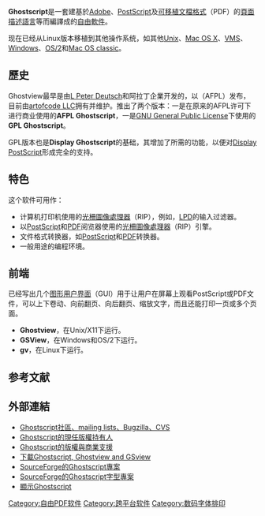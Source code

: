 {{Expand language|1=en|time=2020-10-01T11:50:10+00:00}}
{{noteTA
|G1=IT
|G2=FL
}}
{{infobox software
| name = Ghostscript
| logo = Ghostscript.svg
| logo size = 150px
| author = [[L._Peter_Deutsch|L. Peter Deutsch]]
| developer = [[Artifex_Software|Artifex Software]]
| released = 1988年8月11日<ref>{{cite web |url=http://ghostscript.com/doc/current/History1.htm#Version1.0 |title=History of Ghostscript versions 1.n |accessdate=2007-04-10 |archive-url=https://web.archive.org/web/20070208160329/http://www.ghostscript.com/doc/current/History1.htm#Version1.0 |archive-date=2007-02-08 |dead-url=yes }}</ref>
| latest release version = 9.56.1
| latest release date = {{Release date and age|2022|04|04}}
| operating system = [[跨平台|跨平台]]
| genre = [[PostScript|PostScript]]與[[PDF|PDF]]直譯器
| license = [[GNU通用公共授權條款|GNU通用公共授權條款]], {{tsl|en|Aladdin Free Public License}}
| website = [http://www.GhostScript.com/ www.GhostScript.com/]
}}
'''Ghostscript'''是一套建基於[[Adobe_Systems|Adobe]]、[[PostScript|PostScript]]及[[PDF|可移植文檔格式]]（PDF）的[[頁面描述語言|頁面描述語言]]等而編譯成的[[自由軟件|自由軟件]]。

现在已经从Linux版本移植到其他操作系统，如其他[[Unix|Unix]]、[[Mac_OS_X|Mac OS X]]、[[VMS|VMS]]、[[Microsoft_Windows|Windows]]、[[OS/2|OS/2]]和[[Mac_OS|Mac OS classic]]。

==歷史==
Ghostview最早是由[[L_Peter_Deutsch|L Peter Deutsch]]和阿拉丁企業开发的，以{{tsl|en|Aladdin Free Public License}}（AFPL）发布，目前由[[artofcode_LLC|artofcode LLC]]拥有并维护。推出了两个版本：一是在原来的AFPL许可下进行商业使用的'''AFPL Ghostscript'''，一是[[GNU_General_Public_License|GNU General Public License]]下使用的'''GPL Ghostscript'''。

GPL版本也是'''Display Ghostscript'''的基础，其增加了所需的功能，以便对[[Display_PostScript|Display PostScript]]形成完全的支持。

==特色==
这个软件可用作：
* 计算机打印机使用的[[光柵圖像處理器|光柵圖像處理器]]（RIP），例如，[[行式打印机后台程序协议|LPD]]的输入过滤器。
* 以[[PostScript|PostScript]]和[[可移植文件格式|PDF]]阅览器使用的[[光柵圖像處理器|光柵圖像處理器]]（RIP）引擎。
* 文件格式转换器，如[[PostScript|PostScript]]和[[可移植文件格式|PDF]]转换器。
* 一般用途的编程环境。

==前端==
已经写出几个[[图形用户界面|图形用户界面]]（GUI）用于让用户在屏幕上观看PostScript或PDF文件，可以上下卷动、向前翻页、向后翻页、缩放文字，而且还能打印一页或多个页面。

* '''Ghostview'''，在Unix/X11下运行。
* '''GSView'''，在Windows和OS/2下运行。
* '''gv'''，在Linux下运行。

== 参考文献 ==
{{reflist}}

== 外部連結 ==
* [http://www.ghostscript.com/ Ghostscript社區、mailing lists、Bugzilla、CVS] {{Wayback|url=http://www.ghostscript.com/ |date=20210126214338 }}
* [https://web.archive.org/web/20040727104940/http://www.artofcode.com/ Ghostscript的現任版權持有人]
* [http://www.artifex.com/ Ghostscript的版權與商業支援] {{Wayback|url=http://www.artifex.com/ |date=20210101050936 }}
* [http://www.cs.wisc.edu/~ghost/ 下載Ghostscript, Ghostview and GSview] {{Wayback|url=http://www.cs.wisc.edu/~ghost/ |date=20070609094137 }}
* [http://sourceforge.net/project/showfiles.php?group_id=1897 SourceForge的Ghostscript專案] {{Wayback|url=http://sourceforge.net/project/showfiles.php?group_id=1897 |date=20090701042103 }}
* [http://sourceforge.net/project/showfiles.php?group_id=3498 SourceForge的Ghostscript字型專案] {{Wayback|url=http://sourceforge.net/project/showfiles.php?group_id=3498 |date=20090207065127 }}
* [https://web.archive.org/web/20040805152435/http://www.gyve.org/dgs/ 顯示Ghostscript]

{{Free and open-source typography}}
[[Category:自由PDF软件|Category:自由PDF软件]]
[[Category:跨平台软件|Category:跨平台软件]]
[[Category:数码字体排印|Category:数码字体排印]]
